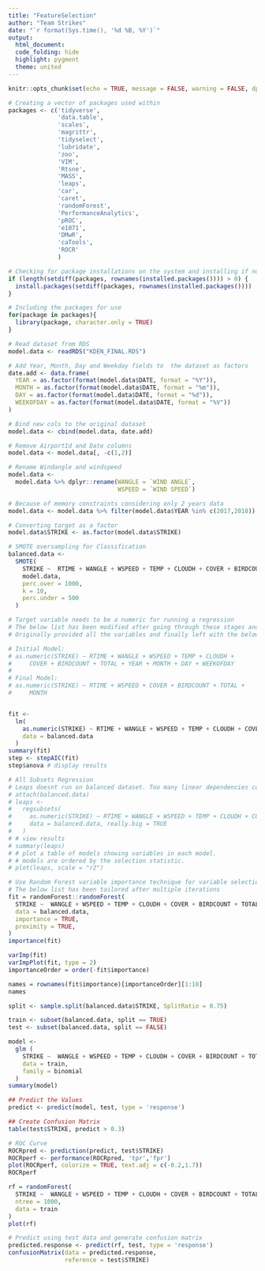 ```yaml
---
title: "FeatureSelection"
author: "Team Strikes"
date: "`r format(Sys.time(), '%d %B, %Y')`"
output:
  html_document:
  code_folding: hide
  highlight: pygment
  theme: united
---
```

  
  ```r
knitr::opts_chunk$set(echo = TRUE, message = FALSE, warning = FALSE, dpi=100)
```

```r

# Creating a vector of packages used within
packages <- c('tidyverse',
              'data.table',
              'scales',
              'magrittr',
              'tidyselect',
              'lubridate',
              'zoo',
              'VIM',
              'Rtsne',
              'MASS',
              'leaps',
              'car',
              'caret',
              'randomForest',
              'PerformanceAnalytics',
              'pROC',
              'e1071',
              'DMwR',
              'caTools',
              'ROCR'
              )

# Checking for package installations on the system and installing if not found
if (length(setdiff(packages, rownames(installed.packages()))) > 0) {
  install.packages(setdiff(packages, rownames(installed.packages())))  
}

# Including the packages for use
for(package in packages){
  library(package, character.only = TRUE)
}

```

```r
# Read dataset from RDS
model.data <- readRDS("KDEN_FINAL.RDS")
```

```r

# Add Year, Month, Day and Weekday fields to  the dataset as factors
date.add <- data.frame(
  YEAR = as.factor(format(model.data$DATE, format = "%Y")),
  MONTH = as.factor(format(model.data$DATE, format = "%m")),
  DAY = as.factor(format(model.data$DATE, format = "%d")),
  WEEKOFDAY = as.factor(format(model.data$DATE, format = "%V"))
)

# Bind new cols to the original dataset
model.data <- cbind(model.data, date.add)

# Remove AirportId and Date columns
model.data <- model.data[, -c(1,2)]

# Rename Windangle and windspeed
model.data <-
  model.data %>% dplyr::rename(WANGLE = `WIND ANGLE`,
                               WSPEED = `WIND SPEED`)

# Because of memory constraints considering only 2 years data
model.data <- model.data %>% filter(model.data$YEAR %in% c(2017,2018))

# Converting target as a factor
model.data$STRIKE <- as.factor(model.data$STRIKE)
```

```r
# SMOTE oversampling for Classification 
balanced.data <-
  SMOTE(
    STRIKE ~  RTIME + WANGLE + WSPEED + TEMP + CLOUDH + COVER + BIRDCOUNT + TOTAL + YEAR + MONTH + DAY + WEEKOFDAY,
    model.data,
    perc.over = 1000,
    k = 10,
    perc.under = 500
  )

```


```r
# Target variable needs to be a numeric for running a regression
# The below list has been modified after going through these stages and variable importance.
# Originally provided all the variables and finally left with the below list

# Initial Model:
# as.numeric(STRIKE) ~ RTIME + WANGLE + WSPEED + TEMP + CLOUDH + 
#     COVER + BIRDCOUNT + TOTAL + YEAR + MONTH + DAY + WEEKOFDAY
# 
# Final Model:
# as.numeric(STRIKE) ~ RTIME + WSPEED + COVER + BIRDCOUNT + TOTAL + 
#     MONTH


fit <-
  lm(
    as.numeric(STRIKE) ~ RTIME + WANGLE + WSPEED + TEMP + CLOUDH + COVER + BIRDCOUNT + TOTAL + YEAR + MONTH + DAY + WEEKOFDAY,
    data = balanced.data
  )
summary(fit)
step <- stepAIC(fit)
step$anova # display results
```



```r
# All Subsets Regression
# Leaps doesnt run on balanced dataset. Too many linear dependencies confuse the package. 
# attach(balanced.data)
# leaps <-
#   regsubsets(
#     as.numeric(STRIKE) ~ RTIME + WANGLE + WSPEED + TEMP + CLOUDH + COVER + BIRDCOUNT + TOTAL + YEAR + MONTH + DAY + WEEKOFDAY,
#     data = balanced.data, really.big = TRUE
#   )
# # view results
# summary(leaps)
# # plot a table of models showing variables in each model.
# # models are ordered by the selection statistic.
# plot(leaps, scale = "r2")
```

```r
# Use Random Forest variable importance technique for variable selection
# The below list has been tailored after multiple iterations
fit = randomForest::randomForest(
  STRIKE ~  WANGLE + WSPEED + TEMP + CLOUDH + COVER + BIRDCOUNT + TOTAL,
  data = balanced.data,
  importance = TRUE,
  proximity = TRUE,
)
importance(fit)

varImp(fit)
varImpPlot(fit, type = 2)
importanceOrder = order(-fit$importance)

names = rownames(fit$importance)[importanceOrder][1:18]
names
```


```r

split <- sample.split(balanced.data$STRIKE, SplitRatio = 0.75)

train <- subset(balanced.data, split == TRUE)
test <- subset(balanced.data, split == FALSE)
```



```r
 
model <-
  glm (
    STRIKE ~  WANGLE + WSPEED + TEMP + CLOUDH + COVER + BIRDCOUNT + TOTAL,
    data = train,
    family = binomial
  )
summary(model)
```
```r
## Predict the Values
predict <- predict(model, test, type = 'response')

## Create Confusion Matrix
table(test$STRIKE, predict > 0.3)


```

```r
# ROC Curve
ROCRpred <- prediction(predict, test$STRIKE)
ROCRperf <- performance(ROCRpred, 'tpr','fpr')
plot(ROCRperf, colorize = TRUE, text.adj = c(-0.2,1.7))
ROCRperf
```

```r
rf = randomForest(
  STRIKE ~  WANGLE + WSPEED + TEMP + CLOUDH + COVER + BIRDCOUNT + TOTAL,
  ntree = 1000,
  data = train
)
plot(rf) 
```


```r
# Predict using test data and generate confusion matrix
predicted.response <- predict(rf, test, type = 'response')
confusionMatrix(data = predicted.response,
                reference = test$STRIKE)
```


